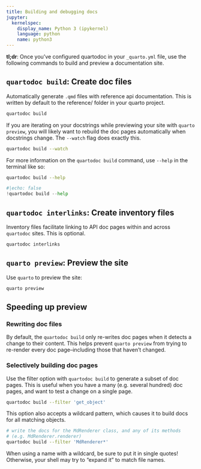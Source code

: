 ```yaml
---
title: Building and debugging docs
jupyter:
  kernelspec:
    display_name: Python 3 (ipykernel)
    language: python
    name: python3
---
```


**tl;dr**: Once you've configured quartodoc in your `_quarto.yml` file, use the following commands to build and preview a documentation site.

## `quartodoc build`: Create doc files

Automatically generate `.qmd` files with reference api documentation.  This is written by default to the reference/ folder in your quarto project.

```bash
quartodoc build
```

If you are iterating on your docstrings while previewing your site with `quarto preview`, you will likely want to rebuild the doc pages automatically when docstrings change.  The `--watch` flag does exactly this.

```bash
quartodoc build --watch
```

For more information on the `quartodoc build` command, use `--help` in the terminal like so:

```bash
quartodoc build --help
```

```python
#|echo: false
!quartodoc build --help
```


## `quartodoc interlinks`: Create inventory files

Inventory files facilitate linking to API doc pages within and across `quartodoc` sites.  This is optional.
  
```bash
quartodoc interlinks
```

## `quarto preview`: Preview the site

Use `quarto` to preview the site:

```bash
quarto preview
```

## Speeding up preview

### Rewriting doc files

By default, the `quartodoc build` only re-writes doc pages when it detects
a change to their content. This helps prevent `quarto preview` from trying
to re-render every doc page--including those that haven't changed.

###  Selectively building doc pages

Use the filter option with `quartodoc build` to generate a subset of doc pages.
This is useful when you have a many (e.g. several hundred) doc pages, and want
to test a change on a single page.

```bash
quartodoc build --filter 'get_object'
```

This option also accepts a wildcard pattern, which causes it to build docs for all matching objects.

```bash
# write the docs for the MdRenderer class, and any of its methods
# (e.g. MdRenderer.renderer)
quartodoc build --filter 'MdRenderer*'
```

:::{.callout-note}
When using a name with a wildcard, be sure to put it in single quotes!
Otherwise, your shell may try to "expand it" to match file names.
:::